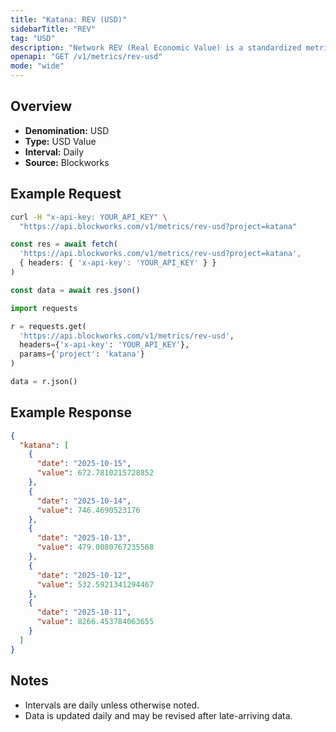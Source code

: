 ```yaml
---
title: "Katana: REV (USD)"
sidebarTitle: "REV"
tag: "USD"
description: "Network REV (Real Economic Value) is a standardized metric that tracks blockchain value accrual generated by user activity. REV consists of both in-protocol transaction fees and out-of-protocol tips that users pay for transaction execution, so it measures the monetary demand to transact onchain."
openapi: "GET /v1/metrics/rev-usd"
mode: "wide"
---
```


## Overview

- **Denomination:** USD
- **Type:** USD Value
- **Interval:** Daily
- **Source:** Blockworks

## Example Request

<CodeGroup>

```bash cURL
curl -H "x-api-key: YOUR_API_KEY" \
  "https://api.blockworks.com/v1/metrics/rev-usd?project=katana"
```

```typescript TypeScript
const res = await fetch(
  'https://api.blockworks.com/v1/metrics/rev-usd?project=katana',
  { headers: { 'x-api-key': 'YOUR_API_KEY' } }
)

const data = await res.json()
```

```python Python
import requests

r = requests.get(
  'https://api.blockworks.com/v1/metrics/rev-usd',
  headers={'x-api-key': 'YOUR_API_KEY'},
  params={'project': 'katana'}
)

data = r.json()
```

</CodeGroup>

## Example Response

```json
{
  "katana": [
    {
      "date": "2025-10-15",
      "value": 672.7810215728852
    },
    {
      "date": "2025-10-14",
      "value": 746.4690523176
    },
    {
      "date": "2025-10-13",
      "value": 479.0080767235568
    },
    {
      "date": "2025-10-12",
      "value": 532.5921341294467
    },
    {
      "date": "2025-10-11",
      "value": 8266.453784063655
    }
  ]
}
```

## Notes
- Intervals are daily unless otherwise noted.
- Data is updated daily and may be revised after late-arriving data.